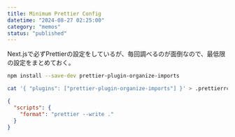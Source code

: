 ```yaml
---
title: Minimum Prettier Config
datetime: "2024-08-27 02:25:00"
category: "memos"
status: "published"
---
```


Next.jsで必ずPrettierの設定をしているが、毎回調べるのが面倒なので、最低限の設定をまとめておく。

```bash
npm install --save-dev prettier-plugin-organize-imports
```

```bash
cat '{ "plugins": ["prettier-plugin-organize-imports"] }' > .prettierrc
```

```package.json
{
  "scripts": {
    "format": "prettier --write ."
  }
}
```